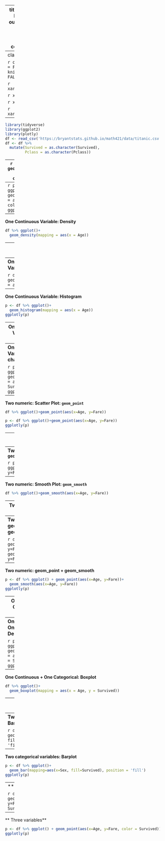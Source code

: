 
---
title: "Visualization - Aesthetic Mapping - Titanic - Plotly"
output:
  xaringan::moon_reader:
    lib_dir: libs
    nature:
      highlightStyle: github
      highlightLines: true
      countIncrementalSlides: false
      
---
class: inverse, middle, center

```r
options(htmltools.dir.version = FALSE)
knitr::opts_chunk$set(message = FALSE, warning = FALSE)
```

```r
xaringanExtra::use_tile_view()
```


```r
xaringanExtra::use_panelset()
```

```r
xaringanExtra::use_webcam()
```

```r
xaringanExtra::use_fit_screen()
```
---

```r
library(tidyverse)
library(ggplot2)
library(plotly)
df <- read_csv('https://bryantstats.github.io/math421/data/titanic.csv')
df <- df %>% 
  mutate(Survived = as.character(Survived),
         Pclass = as.character(Pclass))
```


---
```r
df %>% ggplot()+
  geom_density(mapping = aes(x = Age, color=Survived))
```

---
```r
p <- df %>% ggplot()+
  geom_density(mapping = aes(x = Age, color=Survived))
ggplotly(p)
```

---
**One Continuous Variable: Density**

```r
df %>% ggplot()+
  geom_density(mapping = aes(x = Age))
```

---
**One Continuous Variable: Density**

```r
p <- df %>% ggplot()+
  geom_density(mapping = aes(x = Age))
ggplotly(p)

```

---
**One Continuous Variable: Histogram**

```r
df %>% ggplot()+
  geom_histogram(mapping = aes(x = Age))
```

---
**One Continuous Variable: Histogram**

```r
p <- df %>% ggplot()+
  geom_histogram(mapping = aes(x = Age))
ggplotly(p)
```


---
**One Categorical Variable: Bar chart**

```r
df %>% ggplot()+
  geom_bar(mapping = aes(x = Survived))
```

---
**One Categorical Variable: Bar chart**

```r
p <- df %>% ggplot()+
  geom_bar(mapping = aes(x = Survived))
ggplotly(p)
```

---
**Two numeric: Scatter Plot: `geom_point`**

```r
df %>% ggplot()+geom_point(aes(x=Age, y=Fare))
```


```r
p <- df %>% ggplot()+geom_point(aes(x=Age, y=Fare))
ggplotly(p)
```

---
**Two numeric: Line Plot: `geom_line`**

```r
df %>% ggplot()+geom_line(aes(x=Age, y=Fare))
```


---
**Two numeric: Line Plot: `geom_line`**

```r
p <- df %>% ggplot()+geom_line(aes(x=Age, y=Fare))
ggplotly(p)
```

---
**Two numeric: Smooth Plot: `geom_smooth`**

```r
df %>% ggplot()+geom_smooth(aes(x=Age, y=Fare))
```

---
**Two numeric: Smooth Plot: `geom_smooth`**

```r
p <- df %>% ggplot()+geom_smooth(aes(x=Age, y=Fare))
ggplotly(p)
```

---
**Two numeric: geom_point + geom_smooth**

```r
df %>% ggplot() + geom_point(aes(x=Age, y=Fare))+
  geom_smooth(aes(x=Age, y=Fare))
```

---
**Two numeric: geom_point + geom_smooth**

```r
p <- df %>% ggplot() + geom_point(aes(x=Age, y=Fare))+
  geom_smooth(aes(x=Age, y=Fare))
ggplotly(p)
```


---
**One Continuous + One Categorical: Density**

```r
df %>% ggplot()+
  geom_density(mapping = aes(x = Age, color = Survived))
```

---
**One Continuous + One Categorical: Density**

```r
p <- df %>% ggplot()+
  geom_density(mapping = aes(x = Age, color = Survived))
ggplotly(p)
```


---
**One Continuous + One Categorical: Boxplot**

```r
df %>% ggplot()+
  geom_boxplot(mapping = aes(x = Age, y = Survived))
```

---
**One Continuous + One Categorical: Boxplot**

```r
p <- df %>% ggplot()+
  geom_boxplot(mapping = aes(x = Age, y = Survived))
ggplotly(p)
```


---
**Two categorical variables: Barplot**

```r
df %>% ggplot()+
  geom_bar(mapping=aes(x=Sex, fill=Survived), position = 'fill')
```


---
**Two categorical variables: Barplot**

```r
p <- df %>% ggplot()+
  geom_bar(mapping=aes(x=Sex, fill=Survived), position = 'fill')
ggplotly(p)
```

---
** Three variables**

```r
df %>% ggplot() + geom_point(aes(x=Age, y=Fare, color = Survived))
```

---
** Three variables**

```r
p <- df %>% ggplot() + geom_point(aes(x=Age, y=Fare, color = Survived))
ggplotly(p)
```

